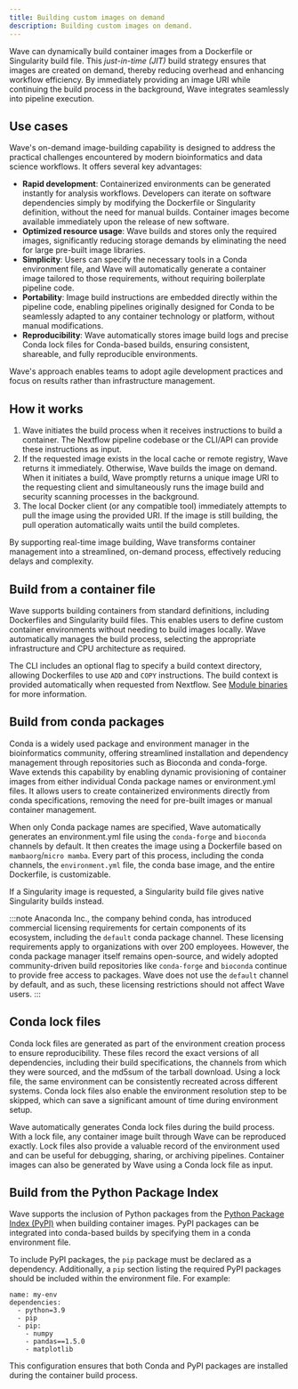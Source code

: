 ```yaml
---
title: Building custom images on demand
description: Building custom images on demand.
---
```


Wave can dynamically build container images from a Dockerfile or Singularity build file. This *just-in-time (JIT)* build strategy ensures that images are created on demand, thereby reducing overhead and enhancing workflow efficiency. By immediately providing an image URI while continuing the build process in the background, Wave integrates seamlessly into pipeline execution.

## Use cases

Wave's on-demand image-building capability is designed to address the practical challenges encountered by modern bioinformatics and data science workflows. It offers several key advantages:

- **Rapid development**: Containerized environments can be generated instantly for analysis workflows. Developers can iterate on software dependencies simply by modifying the Dockerfile or Singularity definition, without the need for manual builds. Container images become available immediately upon the release of new software.
- **Optimized resource usage**: Wave builds and stores only the required images, significantly reducing storage demands by eliminating the need for large pre-built image libraries.
- **Simplicity**: Users can specify the necessary tools in a Conda environment file, and Wave will automatically generate a container image tailored to those requirements, without requiring boilerplate pipeline code.
- **Portability**: Image build instructions are embedded directly within the pipeline code, enabling pipelines originally designed for Conda to be seamlessly adapted to any container technology or platform, without manual modifications.
- **Reproducibility**: Wave automatically stores image build logs and precise Conda lock files for Conda-based builds, ensuring consistent, shareable, and fully reproducible environments.

Wave's approach enables teams to adopt agile development practices and focus on results rather than infrastructure management.

## How it works

1. Wave initiates the build process when it receives instructions to build a container. The Nextflow pipeline codebase or the CLI/API can provide these instructions as input.
2. If the requested image exists in the local cache or remote registry, Wave returns it immediately. Otherwise, Wave builds the image on demand. When it initiates a build, Wave promptly returns a unique image URI to the requesting client and simultaneously runs the image build and security scanning processes in the background.
3. The local Docker client (or any compatible tool) immediately attempts to pull the image using the provided URI. If the image is still building, the pull operation automatically waits until the build completes.

By supporting real-time image building, Wave transforms container management into a streamlined, on-demand process, effectively reducing delays and complexity.

## Build from a container file

Wave supports building containers from standard definitions, including Dockerfiles and Singularity build files. This enables users to define custom container environments without needing to build images locally. Wave automatically manages the build process, selecting the appropriate infrastructure and CPU architecture as required.

The CLI includes an optional flag to specify a build context directory, allowing Dockerfiles to use `ADD` and `COPY` instructions. The build context is provided automatically when requested from Nextflow. See [Module binaries](https://www.nextflow.io/docs/latest/module.html#module-binaries) for more information.

## Build from conda packages

Conda is a widely used package and environment manager in the bioinformatics community, offering streamlined installation and dependency management through repositories such as Bioconda and conda-forge. Wave extends this capability by enabling dynamic provisioning of container images from either individual Conda package names or environment.yml files. It allows users to create containerized environments directly from conda specifications, removing the need for pre-built images or manual container management.

When only Conda package names are specified, Wave automatically generates an environment.yml file using the `conda-forge` and `bioconda` channels by default. It then creates the image using a Dockerfile based on `mambaorg`/`micro mamba`. Every part of this process, including the conda channels, the `environment.yml` file, the conda base image, and the entire Dockerfile, is customizable.

If a Singularity image is requested, a Singularity build file gives native Singularity builds instead.

:::note
Anaconda Inc., the company behind conda, has introduced commercial licensing requirements for certain components of its ecosystem, including the `default` conda package channel. These licensing requirements apply to organizations with over 200 employees. However, the conda package manager itself remains open-source, and widely adopted community-driven build repositories like `conda-forge` and `bioconda` continue to provide free access to packages. Wave does not use the `default` channel by default, and as such, these licensing restrictions should not affect Wave users.
:::

## Conda lock files

Conda lock files are generated as part of the environment creation process to ensure reproducibility. These files record the exact versions of all dependencies, including their build specifications, the channels from which they were sourced, and the md5sum of the tarball download. Using a lock file, the same environment can be consistently recreated across different systems. Conda lock files also enable the environment resolution step to be skipped, which can save a significant amount of time during environment setup.

Wave automatically generates Conda lock files during the build process. With a lock file, any container image built through Wave can be reproduced exactly. Lock files also provide a valuable record of the environment used and can be useful for debugging, sharing, or archiving pipelines.
Container images can also be generated by Wave using a Conda lock file as input.

## Build from the Python Package Index

Wave supports the inclusion of Python packages from the [Python Package Index (PyPI)](https://pypi.org/) when building container images. PyPI packages can be integrated into conda-based builds by specifying them in a conda environment file.

To include PyPI packages, the `pip` package must be declared as a dependency. Additionally, a `pip` section listing the required PyPI packages should be included within the environment file. For example:

```
name: my-env
dependencies:
  - python=3.9
  - pip
  - pip:
    - numpy
    - pandas==1.5.0
    - matplotlib
```

This configuration ensures that both Conda and PyPI packages are installed during the container build process.

<!--
// TODO Add read more secton
-->
